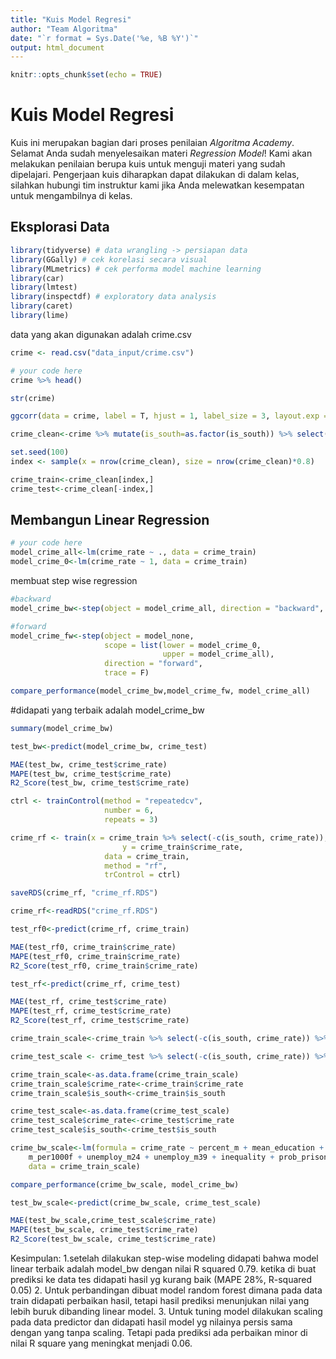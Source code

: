 ---
title: "Kuis Model Regresi"
author: "Team Algoritma"
date: "`r format = Sys.Date('%e, %B %Y')`"
output: html_document
---

```{r setup, include=FALSE}
knitr::opts_chunk$set(echo = TRUE)
```

# Kuis Model Regresi

Kuis ini merupakan bagian dari proses penilaian *Algoritma Academy*. Selamat Anda sudah menyelesaikan materi *Regression Model*! Kami akan melakukan penilaian berupa kuis untuk menguji materi yang sudah dipelajari. Pengerjaan kuis diharapkan dapat dilakukan di dalam kelas, silahkan hubungi tim instruktur kami jika Anda melewatkan kesempatan untuk mengambilnya di kelas.

## Eksplorasi Data

```{r}

library(tidyverse) # data wrangling -> persiapan data
library(GGally) # cek korelasi secara visual
library(MLmetrics) # cek performa model machine learning
library(car) 
library(lmtest)
library(inspectdf) # exploratory data analysis
library(caret)
library(lime)
```
data yang akan digunakan adalah crime.csv
```{r}
crime <- read.csv("data_input/crime.csv")
```

```{r}
# your code here
crime %>% head()
```

```{r}
str(crime)
```
```{r}
ggcorr(data = crime, label = T, hjust = 1, label_size = 3, layout.exp = 3)

```
```{r}
crime_clean<-crime %>% mutate(is_south=as.factor(is_south)) %>% select(-police_exp59)
```


```{r}
set.seed(100)
index <- sample(x = nrow(crime_clean), size = nrow(crime_clean)*0.8)

crime_train<-crime_clean[index,]
crime_test<-crime_clean[-index,]

```

## Membangun Linear Regression    

```{r}
# your code here
model_crime_all<-lm(crime_rate ~ ., data = crime_train)
model_crime_0<-lm(crime_rate ~ 1, data = crime_train)
```

membuat step wise regression
```{r}
#backward
model_crime_bw<-step(object = model_crime_all, direction = "backward", trace = F)

#forward
model_crime_fw<-step(object = model_none,
                     scope = list(lower = model_crime_0,
                                  upper = model_crime_all),
                     direction = "forward", 
                     trace = F)

```

```{r}
compare_performance(model_crime_bw,model_crime_fw, model_crime_all)
```
#didapati yang terbaik adalah model_crime_bw
```{r}
summary(model_crime_bw)
```
```{r}
test_bw<-predict(model_crime_bw, crime_test)
```

```{r}
MAE(test_bw, crime_test$crime_rate)
MAPE(test_bw, crime_test$crime_rate)
R2_Score(test_bw, crime_test$crime_rate)
```

```{r}
ctrl <- trainControl(method = "repeatedcv", 
                     number = 6,
                     repeats = 3)

crime_rf <- train(x = crime_train %>% select(-c(is_south, crime_rate)),
                         y = crime_train$crime_rate,
                     data = crime_train, 
                     method = "rf", 
                     trControl = ctrl)

saveRDS(crime_rf, "crime_rf.RDS")
```

```{r}
crime_rf<-readRDS("crime_rf.RDS")
```

```{r}
test_rf0<-predict(crime_rf, crime_train)
```

```{r}
MAE(test_rf0, crime_train$crime_rate)
MAPE(test_rf0, crime_train$crime_rate)
R2_Score(test_rf0, crime_train$crime_rate)
```
```{r}
test_rf<-predict(crime_rf, crime_test)
```

```{r}
MAE(test_rf, crime_test$crime_rate)
MAPE(test_rf, crime_test$crime_rate)
R2_Score(test_rf, crime_test$crime_rate)
```
```{r}
crime_train_scale<-crime_train %>% select(-c(is_south, crime_rate)) %>% scale()

crime_test_scale <- crime_test %>% select(-c(is_south, crime_rate)) %>% scale()
```

```{r}
crime_train_scale<-as.data.frame(crime_train_scale)
crime_train_scale$crime_rate<-crime_train$crime_rate
crime_train_scale$is_south<-crime_train$is_south
```

```{r}
crime_test_scale<-as.data.frame(crime_test_scale)
crime_test_scale$crime_rate<-crime_test$crime_rate
crime_test_scale$is_south<-crime_test$is_south
```

```{r}
crime_bw_scale<-lm(formula = crime_rate ~ percent_m + mean_education + police_exp60 + 
    m_per1000f + unemploy_m24 + unemploy_m39 + inequality + prob_prison, 
    data = crime_train_scale)
```

```{r}
compare_performance(crime_bw_scale, model_crime_bw)
```
```{r}
test_bw_scale<-predict(crime_bw_scale, crime_test_scale)
```

```{r}
MAE(test_bw_scale,crime_test_scale$crime_rate)
MAPE(test_bw_scale, crime_test$crime_rate)
R2_Score(test_bw_scale, crime_test$crime_rate)
```
Kesimpulan:
1.setelah dilakukan step-wise modeling didapati bahwa model linear terbaik adalah model_bw dengan
  nilai R squared 0.79. ketika di buat prediksi ke data tes didapati hasil yg kurang baik (MAPE 28%,
  R-squared 0.05)
2. Untuk perbandingan dibuat model random forest dimana pada data train didapati perbaikan hasil, 
  tetapi hasil prediksi menunjukan nilai yang lebih buruk dibanding linear model.
3. Untuk tuning model dilakukan scaling pada data predictor dan didapati hasil model yg nilainya 
   persis sama dengan yang tanpa scaling. Tetapi pada prediksi ada perbaikan minor di nilai R square
   yang meningkat menjadi 0.06.



